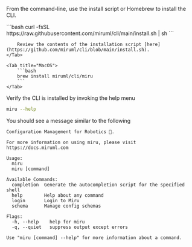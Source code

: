 From the command-line, use the install script or Homebrew to install the CLI.

<Tabs>
    <Tab title="Linux">
        ```bash
        curl -fsSL https://raw.githubusercontent.com/miruml/cli/main/install.sh | sh
        ```

        Review the contents of the installation script [here](https://github.com/miruml/cli/blob/main/install.sh).
    </Tab>

    <Tab title="MacOS">
        ```bash
        brew install miruml/cli/miru
        ```
    </Tab>
</Tabs>

Verify the CLI is installed by invoking the help menu
```bash
miru --help
```

You should see a message similar to the following

```
Configuration Management for Robotics 🤖.
		
For more information on using miru, please visit https://docs.miruml.com

Usage:
  miru
  miru [command]

Available Commands:
  completion  Generate the autocompletion script for the specified shell
  help        Help about any command
  login       Login to Miru
  schema      Manage config schemas

Flags:
  -h, --help    help for miru
  -q, --quiet   suppress output except errors

Use "miru [command] --help" for more information about a command.
```